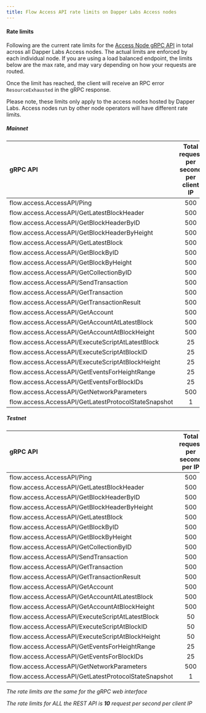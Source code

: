 ```yaml
---
title: Flow Access API rate limits on Dapper Labs Access nodes
---
```


#### Rate limits

Following are the current rate limits for the [Access Node gRPC API](/access-api) in total across all Dapper Labs Access nodes. The actual limits are enforced by each individual node. If you are using a load balanced endpoint, the limits below are the max rate, and may vary depending on how your requests are routed.

Once the limit has reached, the client will receive an RPC error `ResourceExhausted` in the gRPC response.

Please note, these limits only apply to the access nodes hosted by Dapper Labs. Access nodes run by other node operators will have different rate limits.

##### Mainnet

|                 gRPC API                             | Total request per second per client IP        |
|:-----------------------------------------------------|:---------------------------------------------:|
| flow.access.AccessAPI/Ping                           |                   500                        |
| flow.access.AccessAPI/GetLatestBlockHeader           |                   500                        |
| flow.access.AccessAPI/GetBlockHeaderByID             |                   500                        |
| flow.access.AccessAPI/GetBlockHeaderByHeight         |                   500                        |
| flow.access.AccessAPI/GetLatestBlock                 |                   500                        |
| flow.access.AccessAPI/GetBlockByID                   |                   500                        |
| flow.access.AccessAPI/GetBlockByHeight               |                   500                        |
| flow.access.AccessAPI/GetCollectionByID              |                   500                        |
| flow.access.AccessAPI/SendTransaction                |                   500                        |
| flow.access.AccessAPI/GetTransaction                 |                   500                        |
| flow.access.AccessAPI/GetTransactionResult           |                   500                        |
| flow.access.AccessAPI/GetAccount                     |                   500                        |
| flow.access.AccessAPI/GetAccountAtLatestBlock        |                   500                        |
| flow.access.AccessAPI/GetAccountAtBlockHeight        |                   500                        |
| flow.access.AccessAPI/ExecuteScriptAtLatestBlock     |                   25                         |
| flow.access.AccessAPI/ExecuteScriptAtBlockID         |                   25                         |
| flow.access.AccessAPI/ExecuteScriptAtBlockHeight     |                   25                         |
| flow.access.AccessAPI/GetEventsForHeightRange        |                   25                         |
| flow.access.AccessAPI/GetEventsForBlockIDs           |                   25                         |
| flow.access.AccessAPI/GetNetworkParameters           |                   500                        |
| flow.access.AccessAPI/GetLatestProtocolStateSnapshot |                   1                          |


##### Testnet

|                 gRPC API                             | Total request per second per IP               |
|:-----------------------------------------------------|:---------------------------------------------:|
| flow.access.AccessAPI/Ping                           |                   500                        |
| flow.access.AccessAPI/GetLatestBlockHeader           |                   500                        |
| flow.access.AccessAPI/GetBlockHeaderByID             |                   500                        |
| flow.access.AccessAPI/GetBlockHeaderByHeight         |                   500                        |
| flow.access.AccessAPI/GetLatestBlock                 |                   500                        |
| flow.access.AccessAPI/GetBlockByID                   |                   500                        |
| flow.access.AccessAPI/GetBlockByHeight               |                   500                        |
| flow.access.AccessAPI/GetCollectionByID              |                   500                        |
| flow.access.AccessAPI/SendTransaction                |                   500                        |
| flow.access.AccessAPI/GetTransaction                 |                   500                        |
| flow.access.AccessAPI/GetTransactionResult           |                   500                        |
| flow.access.AccessAPI/GetAccount                     |                   500                        |
| flow.access.AccessAPI/GetAccountAtLatestBlock        |                   500                        |
| flow.access.AccessAPI/GetAccountAtBlockHeight        |                   500                        |
| flow.access.AccessAPI/ExecuteScriptAtLatestBlock     |                   50                         |
| flow.access.AccessAPI/ExecuteScriptAtBlockID         |                   50                         |
| flow.access.AccessAPI/ExecuteScriptAtBlockHeight     |                   50                         |
| flow.access.AccessAPI/GetEventsForHeightRange        |                   25                         |
| flow.access.AccessAPI/GetEventsForBlockIDs           |                   25                         |
| flow.access.AccessAPI/GetNetworkParameters           |                   500                        |
| flow.access.AccessAPI/GetLatestProtocolStateSnapshot |                   1                          |

_The rate limits are the same for the gRPC web interface_

_The rate limits for ALL the REST API is **10** request per second per client IP_